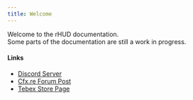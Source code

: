 ```yaml
---
title: Welcome
---
```



Welcome to the rHUD documentation.\
Some parts of the documentation are still a work in progress.

#### Links
- <InlineIcon><SiDiscord size={20} /></InlineIcon> [Discord Server](https://discord.gg/ugU6DsJWgc)
- <InlineIcon><SiFivem size={20} /></InlineIcon> [Cfx.re Forum Post](https://forum.cfx.re/t/rhud)
- <InlineIcon><TebexIcon size={20} /></InlineIcon> [Tebex Store Page](https://raxdiam.tebex.io/package/5062603)
